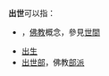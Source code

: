 '''出世'''可以指：
* {{lj|出世間|出世間}}，[[佛教|佛教]]概念，參見[[世間#世間与出世間|世間]]
* [[出生|出生]]
* [[說出世部|出世部]]，佛教[[部派佛教|部派]]

{{disambig|cat=二字消歧义}}